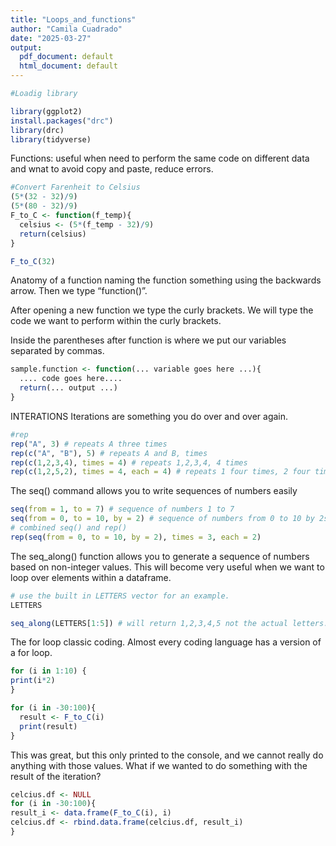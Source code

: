 ```yaml
---
title: "Loops_and_functions"
author: "Camila Cuadrado"
date: "2025-03-27"
output:
  pdf_document: default
  html_document: default
---
```


```r
#Loadig library

library(ggplot2)
install.packages("drc")
library(drc)
library(tidyverse)

```

Functions: useful when need to perform the same code on different data and wnat to avoid copy and paste, reduce errors. 

```r
#Convert Farenheit to Celsius
(5*(32 - 32)/9)
(5*(80 - 32)/9)
F_to_C <- function(f_temp){
  celsius <- (5*(f_temp - 32)/9)
  return(celsius)
}
```

```r
F_to_C(32)
```


Anatomy of a function
 naming the function something using the backwards arrow. Then we type “function()”.

After opening a new function we type the curly brackets. We will type the code we want to perform within the curly brackets.

Inside the parentheses after function is where we put our variables separated by commas.

```r
sample.function <- function(... variable goes here ...){
  .... code goes here.... 
  return(... output ...)
}
```

INTERATIONS
Iterations are something you do over and over again.

```r
#rep
rep("A", 3) # repeats A three times 
rep(c("A", "B"), 5) # repeats A and B, times 
rep(c(1,2,3,4), times = 4) # repeats 1,2,3,4, 4 times 
rep(c(1,2,5,2), times = 4, each = 4) # repeats 1 four times, 2 four times, 5 four times, and 2 four times. 
```
The seq() command allows you to write sequences of numbers easily
```r
seq(from = 1, to = 7) # sequence of numbers 1 to 7
seq(from = 0, to = 10, by = 2) # sequence of numbers from 0 to 10 by 2s 
# combined seq() and rep()
rep(seq(from = 0, to = 10, by = 2), times = 3, each = 2)
```
The seq_along() function allows you to generate a sequence of numbers based on non-integer values. This will become very useful when we want to loop over elements within a dataframe.

```r
# use the built in LETTERS vector for an example. 
LETTERS
```

```r
seq_along(LETTERS[1:5]) # will return 1,2,3,4,5 not the actual letters. 
```

The for loop 
classic coding. Almost every coding language has a version of a for loop.

```r
for (i in 1:10) {
print(i*2)  
}
```
```r
for (i in -30:100){
  result <- F_to_C(i)
  print(result)
}
```

This was great, but this only printed to the console, and we cannot really do anything with those values. What if we wanted to do something with the result of the iteration?


```r
celcius.df <- NULL 
for (i in -30:100){   
result_i <- data.frame(F_to_C(i), i)   
celcius.df <- rbind.data.frame(celcius.df, result_i) 
}
```

